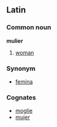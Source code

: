 ==Latin==
===Common noun===
'''mulier'''

#[[woman]]

===Synonym===
*[[femina]]

===Cognates===
*[[moglie]]
*[[mujer]]